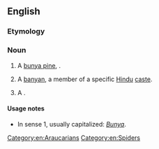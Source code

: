 ==English==

===Etymology===
{{rfelite|en}}

===Noun===
{{en-noun}}

# A [[bunya pine]], {{taxlink|Araucaria bidwillii|species}}.
# {{context|dated|India|lang=en}} A [[banyan]], a member of a specific [[Hindu]] [[caste]].
# {{context|rare|lang=en}} A {{vern|bunya spider}}.

====Usage notes====
* In sense 1, usually capitalized: ''[[Bunya]]''.

[[Category:en:Araucarians]]
[[Category:en:Spiders]]
